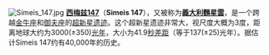 [[File:Simeis_147.jpg|left]]
'''[[西梅兹147|西梅兹147]]'''（'''Simeis 147'''），又被称为'''[[西梅兹147|義大利麵星雲]]'''，是一个跨越[[金牛座|金牛座]]和[[御夫座|御夫座]]的[[超新星遗迹|超新星遗迹]]。这个超新星遗迹非常大，视尺度大概为3度，距离地球大约为3000(±350)[[光年|光年]]，大小为41.9[[秒差距|秒差距]]（等于137(±25)光年）。据估计Simeis 147约有40,000年的历史。